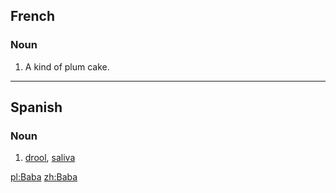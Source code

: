 ==French==

===Noun===

# A kind of plum cake.

----
==Spanish==
===Noun===

# [[drool]], [[saliva]]

[[pl:Baba]]
[[zh:Baba]]